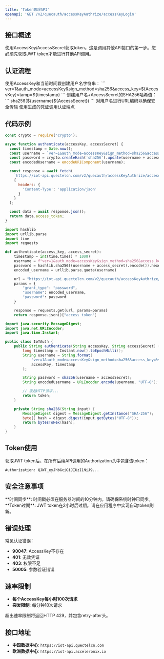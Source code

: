 ```yaml
---
title: 'Token管理API'
openapi: 'GET /v2/quecauth/accessKeyAuthrize/accessKeyLogin'
---
```


## 接口概述

使用AccessKey/AccessSecret获取token，这是调用其他API接口的第一步。您必须先获取JWT token才能进行其他API调用。

## 认证流程

<Steps>
  <Step title="生成用户名">
    使用AccessKey和当前时间戳创建用户名字符串：
    ```
    ver=1&auth_mode=accessKey&sign_method=sha256&access_key=${AccessKey}&timestamp=${timestamp}
    ```
  </Step>
  <Step title="生成密码">
    创建用户名+AccessSecret的SHA256哈希值：
    ```
    sha256(${username}${AccessSecret})
    ```
  </Step>
  <Step title="URL编码">
    对用户名进行URL编码以确保安全传输
  </Step>
  <Step title="发起请求">
    使用生成的凭证调用认证端点
  </Step>
</Steps>

## 代码示例

<CodeGroup>

```javascript JavaScript
const crypto = require('crypto');

async function authenticate(accessKey, accessSecret) {
  const timestamp = Date.now();
  const username = `ver=1&auth_mode=accessKey&sign_method=sha256&access_key=${accessKey}&timestamp=${timestamp}`;
  const password = crypto.createHash('sha256').update(username + accessSecret).digest('hex');
  const encodedUsername = encodeURIComponent(username);

  const response = await fetch(
    `https://iot-api.quectelcn.com/v2/quecauth/accessKeyAuthrize/accessKeyLogin?grant_type=password&username=${encodedUsername}&password=${password}`,
    {
      headers: {
        'Content-Type': 'application/json'
      }
    }
  );

  const data = await response.json();
  return data.access_token;
}
```

```python Python
import hashlib
import urllib.parse
import time
import requests

def authenticate(access_key, access_secret):
    timestamp = int(time.time() * 1000)
    username = f"ver=1&auth_mode=accessKey&sign_method=sha256&access_key={access_key}&timestamp={timestamp}"
    password = hashlib.sha256((username + access_secret).encode()).hexdigest()
    encoded_username = urllib.parse.quote(username)

    url = "https://iot-api.quectelcn.com/v2/quecauth/accessKeyAuthrize/accessKeyLogin"
    params = {
        "grant_type": "password",
        "username": encoded_username,
        "password": password
    }

    response = requests.get(url, params=params)
    return response.json()["access_token"]
```

```java Java
import java.security.MessageDigest;
import java.net.URLEncoder;
import java.time.Instant;

public class IoTAuth {
    public String authenticate(String accessKey, String accessSecret) {
        long timestamp = Instant.now().toEpochMilli();
        String username = String.format(
            "ver=1&auth_mode=accessKey&sign_method=sha256&access_key=%s&timestamp=%d",
            accessKey, timestamp
        );

        String password = sha256(username + accessSecret);
        String encodedUsername = URLEncoder.encode(username, "UTF-8");

        // 发起HTTP请求...
        return token;
    }

    private String sha256(String input) {
        MessageDigest digest = MessageDigest.getInstance("SHA-256");
        byte[] hash = digest.digest(input.getBytes("UTF-8"));
        return bytesToHex(hash);
    }
}
```

</CodeGroup>

## Token使用

获取JWT token后，在所有后续API调用的Authorization头中包含该token：

```bash
Authorization: QJWT_eyJhbGciOiJIUzI1NiJ9...
```

## 安全注意事项

<Warning>
  **时间同步**: 时间戳必须在服务器时间的10分钟内。请确保系统时钟已同步。
</Warning>

<Info>
  **Token过期**: JWT token在2小时后过期。请在应用程序中实现自动token刷新。
</Info>

## 错误处理

常见认证错误：

- **90047**: AccessKey不存在
- **401**: 无效凭证
- **403**: 权限不足
- **50005**: 参数验证错误

## 速率限制

- **每个AccessKey每小时100次请求**
- **突发限制**: 每分钟10次请求

超出速率限制将返回HTTP 429，并包含retry-after头。

## 接口地址

- **中国数据中心**: `https://iot-api.quectelcn.com`
- **欧洲数据中心**: `https://iot-api.acceleronix.io`